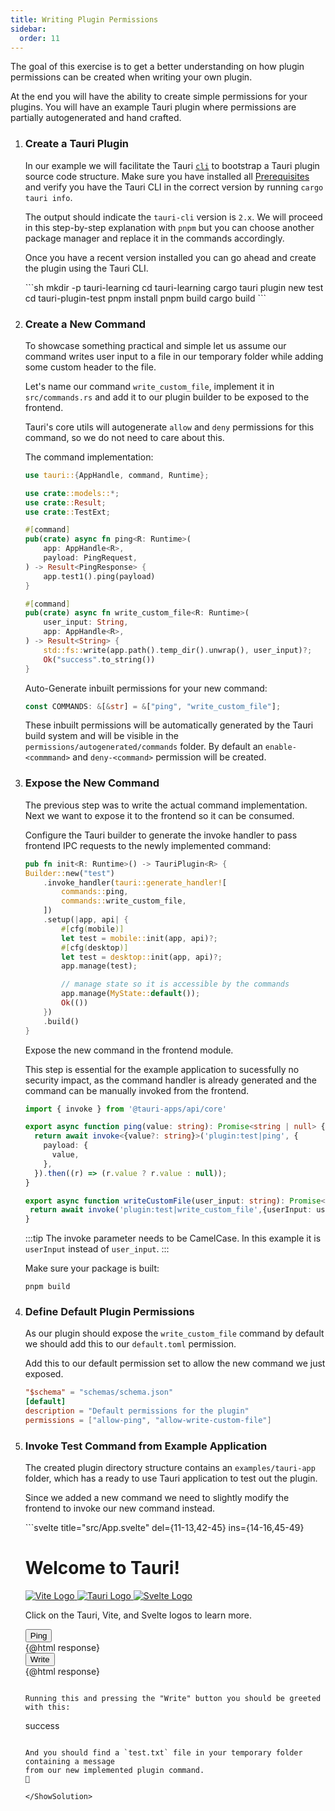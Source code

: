 ```yaml
---
title: Writing Plugin Permissions
sidebar:
  order: 11
---
```



The goal of this exercise is to get a better understanding on how
plugin permissions can be created when writing your own plugin.

At the end you will have the ability to create simple permissions for
your plugins.
You will have an example Tauri plugin where permissions are partially autogenerated
and hand crafted.

<Steps>

1. ### Create a Tauri Plugin

    In our example we will facilitate the Tauri [`cli`](/reference/cli/)
    to bootstrap a Tauri plugin source code structure.
    Make sure you have installed all [Prerequisites](/start/prerequisites/)
    and verify you have the Tauri CLI in the correct version
    by running `cargo tauri info`.

    The output should indicate the `tauri-cli` version is `2.x`.
    We will proceed in this step-by-step explanation with `pnpm` but you can choose another
    package manager and replace it in the commands accordingly.

    Once you have a recent version installed you can go
    ahead and create the plugin using the Tauri CLI.

    <ShowSolution>
    ```sh
    mkdir -p tauri-learning
    cd tauri-learning
    cargo tauri plugin new test
    cd tauri-plugin-test
    pnpm install
    pnpm build
    cargo build
    ```
    </ShowSolution>

2. ### Create a New Command

    To showcase something practical and simple let us assume
    our command writes user input to a file in our temporary folder while
    adding some custom header to the file.

    Let's name our command `write_custom_file`, implement it in `src/commands.rs`
    and add it to our plugin builder to be exposed to the frontend.

    Tauri's core utils will autogenerate `allow` and `deny` permissions for this
    command, so we do not need to care about this.

    <ShowSolution>

    The command implementation:

    ```rust title="src/commands.rs" ins={15-22} ins=", Manager"
    use tauri::{AppHandle, command, Runtime};

    use crate::models::*;
    use crate::Result;
    use crate::TestExt;

    #[command]
    pub(crate) async fn ping<R: Runtime>(
        app: AppHandle<R>,
        payload: PingRequest,
    ) -> Result<PingResponse> {
        app.test1().ping(payload)
    }

    #[command]
    pub(crate) async fn write_custom_file<R: Runtime>(
        user_input: String,
        app: AppHandle<R>,
    ) -> Result<String> {
        std::fs::write(app.path().temp_dir().unwrap(), user_input)?;
        Ok("success".to_string())
    }
   
    ```

    Auto-Generate inbuilt permissions for your new command:

    ```rust title="src/build.rs" ins="\"write_custom_file\""
    const COMMANDS: &[&str] = &["ping", "write_custom_file"];
    ```

    These inbuilt permissions will be automatically generated by the Tauri build
    system and will be visible in the `permissions/autogenerated/commands` folder.
    By default an `enable-<commmand>` and `deny-<command>` permission will
    be created.

    </ShowSolution>
3. ### Expose the New Command

    The previous step was to write the actual command implementation.
    Next we want to expose it to the frontend so it can be consumed.

    <ShowSolution>
 
    Configure the Tauri builder to generate the invoke handler to pass frontend
    IPC requests to the newly implemented command:

    ```rust title="src/lib.rs"  ins="commands::write_custom_file,"
    pub fn init<R: Runtime>() -> TauriPlugin<R> {
    Builder::new("test")
        .invoke_handler(tauri::generate_handler![
            commands::ping,
            commands::write_custom_file,
        ])
        .setup(|app, api| {
            #[cfg(mobile)]
            let test = mobile::init(app, api)?;
            #[cfg(desktop)]
            let test = desktop::init(app, api)?;
            app.manage(test);

            // manage state so it is accessible by the commands
            app.manage(MyState::default());
            Ok(())
        })
        .build()
    }
    ```

    Expose the new command in the frontend module.

    This step is essential for the example application to sucessfully
    no security impact, as the command handler is already generated
    and the command can be manually invoked from the frontend.

    ```ts title="guest-js/index.ts" ins={11-13}
    import { invoke } from '@tauri-apps/api/core'

    export async function ping(value: string): Promise<string | null> {
      return await invoke<{value?: string}>('plugin:test|ping', {
        payload: {
          value,
        },
      }).then((r) => (r.value ? r.value : null));
    }

    export async function writeCustomFile(user_input: string): Promise<string> {
     return await invoke('plugin:test|write_custom_file',{userInput: user_input});
    }
    ```

    :::tip
    The invoke parameter needs to be CamelCase. In this example it is `userInput` instead of `user_input`. 
    :::

    Make sure your package is built:

    ```
    pnpm build
    ```

    </ShowSolution>

4. ### Define Default Plugin Permissions

    As our plugin should expose the `write_custom_file` command by default
    we should add this to our `default.toml` permission.

    <ShowSolution>
    Add this to our default permission set to allow the new command
    we just exposed.

    ```toml title="permissions/default.toml" ins=", \"allow-write-custom-file\""
    "$schema" = "schemas/schema.json"
    [default]
    description = "Default permissions for the plugin"
    permissions = ["allow-ping", "allow-write-custom-file"]
    ```
    </ShowSolution>

5. ### Invoke Test Command from Example Application
    
    The created plugin directory structure contains an `examples/tauri-app` folder,
    which has a ready to use Tauri application to test out the plugin.

    Since we added a new command we need to slightly modify the frontend to
    invoke our new command instead.

    <ShowSolution>
    ```svelte title="src/App.svelte" del={11-13,42-45} ins={14-16,45-49}
    <script>
      import Greet from './lib/Greet.svelte'
      import { ping, writeCustomFile } from 'tauri-plugin-test-api'

      let response = ''

      function updateResponse(returnValue) {
        response += `[${new Date().toLocaleTimeString()}]` + (typeof returnValue === 'string' ? returnValue : JSON.stringify(returnValue)) + '<br>'
      }

      function _ping() {
        ping("Pong!").then(updateResponse).catch(updateResponse)
      }
      function _writeCustomFile() {
        writeCustomFile("HELLO FROM TAURI PLUGIN").then(updateResponse).catch(updateResponse)
      }
    </script>

    <main class="container">
      <h1>Welcome to Tauri!</h1>

      <div class="row">
        <a href="https://vitejs.dev" target="_blank">
          <img src="/vite.svg" class="logo vite" alt="Vite Logo" />
        </a>
        <a href="https://tauri.app" target="_blank">
          <img src="/tauri.svg" class="logo tauri" alt="Tauri Logo" />
        </a>
        <a href="https://svelte.dev" target="_blank">
          <img src="/svelte.svg" class="logo svelte" alt="Svelte Logo" />
        </a>
      </div>

      <p>
        Click on the Tauri, Vite, and Svelte logos to learn more.
      </p>

      <div class="row">
        <Greet />
      </div>

      <div>
        <button on:click="{_ping}">Ping</button>
        <div>{@html response}</div>
      </div>
      <div>
        <button on:click="{_writeCustomFile}">Write</button>
        <div>{@html response}</div>
      </div>


    </main>

    <style>
      .logo.vite:hover {
        filter: drop-shadow(0 0 2em #747bff);
      }

      .logo.svelte:hover {
        filter: drop-shadow(0 0 2em #ff3e00);
      }
    </style>
    ```

    Running this and pressing the "Write" button you should be greeted with this:

    ```
    success
    ```

    And you should find a `test.txt` file in your temporary folder containing a message
    from our new implemented plugin command. 
    🥳

    </ShowSolution>

 </Steps>   
